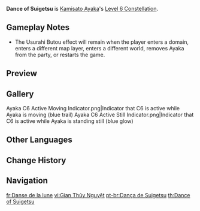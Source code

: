 {{Constellation Infobox
|image       = Constellation Dance of Suigetsu.png
|description = Kamisato Ayaka gains Usurahi Butou every 10s, increasing her [[Charged Attack]] DMG by 298%. This buff will be cleared 0.5s after Ayaka's Charged ATK hits an opponent, after which the timer for this ability will restart.
|level       = 6
|character   = Kamisato Ayaka
|utility1    = Percentage DMG Increase
|utility2    = Charged Attack DMG Increase
}}
'''Dance of Suigetsu''' is [[Kamisato Ayaka]]'s [[Level 6 Constellation]].

==Gameplay Notes==
* The Usurahi Butou effect will remain when the player enters a domain, enters a different map layer, enters a different world, removes Ayaka from the party, or restarts the game.

==Preview==
{{Preview
|file=Constellation Dance of Suigetsu Charged
|caption=Charged Attack Visual Effect
}}

==Gallery==
<gallery hideaddbutton="true" captionalign="center">
Ayaka C6 Active Moving Indicator.png|Indicator that C6 is active while Ayaka is moving (blue trail)
Ayaka C6 Active Still Indicator.png|Indicator that C6 is active while Ayaka is standing still (blue glow)
</gallery>

==Other Languages==
{{Other Languages
|en      = Dance of Suigetsu
|zhs     = 间水月
|zhs_rm  = Jiān Shuǐ Yuè
|zht     = 間水月
|zht_rm  = Jiān Shuǐ Yuè
|zh_tl   = Between Water and Moon
|ja      = {{Rubi|間|あい|水|すい|月|げつ}}
|ja_rm   = Ai Suigetsu
|ja_tl   = Between Water and Moon
|ko      = 물에 비친 달
|ko_rm   = Mul-e Bichin Dal
|ko_tl   = Moon Reflected in Water
|es      = Reflejo de la luna
|es_tl   = Moon's Reflection
|fr      = Danse de la lune
|fr_tl   = Dance of the Moon
|ru      = Танец суигэцу
|ru_tl   = Dance of Suigetsu
|th      = Dance of Suigetsu
|vi      = {{tt|Gian Thủy Nguyệt|间水月}}
|vi_tl   = Between Water and Moon{{Sino|vi}}
|de      = Suigetsu-Tanz
|de_tl   = Suigetsu dance
|id      = Dance of Suigetsu
|pt      = Dança de Suigetsu
|pt_tl   = Dance of Suigetsu
}}

==Change History==
{{Change History|2.0}}

==Navigation==
{{Talent Navbox|Kamisato Ayaka}}

[[fr:Danse de la lune]]
[[vi:Gian Thủy Nguyệt]]
[[pt-br:Dança de Suigetsu]]
[[th:Dance of Suigetsu]]
